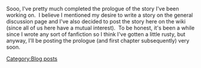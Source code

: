 Sooo, I've pretty much completed the prologue of the story I've been working on.  I believe I mentioned my desire to write a story on the general discussion page and I've also decided to post the story here on the wiki (since all of us here have a mutual interest).  To be honest, it's been a while since I wrote any sort of fanfiction so I think I've gotten a little rusty, but anyway, I'll be posting the prologue (and first chapter subsequently) very soon.
[[Category:Blog posts]]